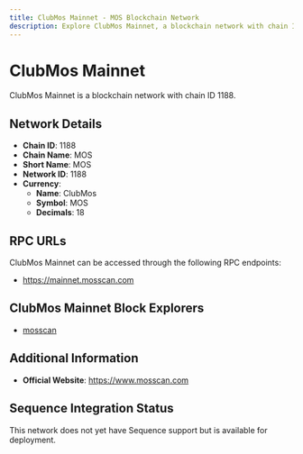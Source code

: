 ```yaml
--- 
title: ClubMos Mainnet - MOS Blockchain Network
description: Explore ClubMos Mainnet, a blockchain network with chain ID 1188. Learn about its native currency, ClubMos, and how to interact with the network.
---
```


# ClubMos Mainnet

ClubMos Mainnet is a blockchain network with chain ID 1188.

## Network Details

- **Chain ID**: 1188
- **Chain Name**: MOS
- **Short Name**: MOS
- **Network ID**: 1188
- **Currency**: 
  - **Name**: ClubMos
  - **Symbol**: MOS
  - **Decimals**: 18

## RPC URLs

ClubMos Mainnet can be accessed through the following RPC endpoints:

- https://mainnet.mosscan.com

## ClubMos Mainnet Block Explorers

- [mosscan](https://www.mosscan.com)

## Additional Information

- **Official Website**: https://www.mosscan.com

## Sequence Integration Status

This network does not yet have Sequence support but is available for deployment.
